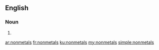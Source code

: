 ==English==

===Noun===
{{head|en|plural}}

# {{plural of|nonmetal|lang=en}}

[[ar:nonmetals]]
[[fr:nonmetals]]
[[ku:nonmetals]]
[[my:nonmetals]]
[[simple:nonmetals]]